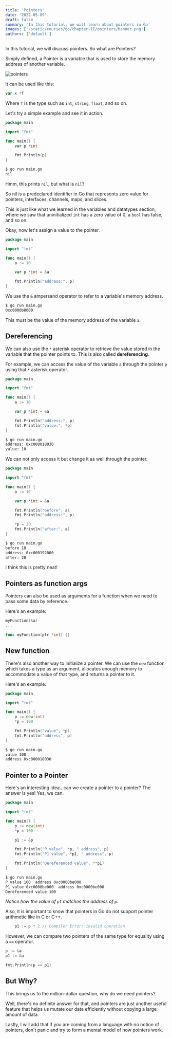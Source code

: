 ```yaml
---
title: 'Pointers'
date: '2022-05-09'
draft: false
summary: 'In this tutorial, we will learn about pointers in Go'
images: ['/static/courses/go/chapter-II/pointers/banner.png']
authors: ['default']
---
```


In this tutorial, we will discuss pointers. So what are Pointers?

Simply defined, a Pointer is a variable that is used to store the memory address of another variable.

![pointers](/static/courses/go/chapter-II/pointers/pointers.png)

It can be used like this:

```go
var x *T
```

Where `T` is the type such as `int`, `string`, `float`, and so on.

Let's try a simple example and see it in action.

```go
package main

import "fmt"

func main() {
	var p *int

	fmt.Println(p)
}
```

```bash
$ go run main.go
nil
```

Hmm, this prints `nil`, but what is `nil`?

So nil is a predeclared identifier in Go that represents zero value for pointers, interfaces, channels, maps, and slices.

This is just like what we learned in the variables and datatypes section, where we saw that uninitialized `int` has a zero value of 0, a `bool` has false, and so on.

Okay, now let's assign a value to the pointer.

```go
package main

import "fmt"

func main() {
	a := 10

	var p *int = &a

	fmt.Println("address:", p)
}
```

We use the `&` ampersand operator to refer to a variable's memory address.

```bash
$ go run main.go
0xc0000b8000
```

This must be the value of the memory address of the variable `a`.

## Dereferencing

We can also use the `*` asterisk operator to retrieve the value stored in the variable that the pointer points to. This is also called **dereferencing**.

For example, we can access the value of the variable `a` through the pointer `p` using that `*` asterisk operator.

```go
package main

import "fmt"

func main() {
	a := 10

	var p *int = &a

	fmt.Println("address:", p)
	fmt.Println("value:", *p)
}
```

```bash
$ go run main.go
address: 0xc000018030
value: 10
```

We can not only access it but change it as well through the pointer.

```go
package main

import "fmt"

func main() {
	a := 10

	var p *int = &a

	fmt.Println("before", a)
	fmt.Println("address:", p)

	*p = 20
	fmt.Println("after:", a)
}
```

```bash
$ go run main.go
before 10
address: 0xc000192000
after: 20
```

I think this is pretty neat!

## Pointers as function args

Pointers can also be used as arguments for a function when we need to pass some data by reference.

Here's an example:

```go
myFunction(&a)
...

func myFunction(ptr *int) {}
```

## New function

There's also another way to initialize a pointer. We can use the `new` function which takes a type as an argument, allocates enough memory to accommodate a value of that type, and returns a pointer to it.

Here's an example:

```go
package main

import "fmt"

func main() {
	p := new(int)
	*p = 100

	fmt.Println("value", *p)
	fmt.Println("address", p)
}
```

```bash
$ go run main.go
value 100
address 0xc000018030
```

## Pointer to a Pointer

Here's an interesting idea...can we create a pointer to a pointer? The answer is yes! Yes, we can.

```go
package main

import "fmt"

func main() {
	p := new(int)
	*p = 100

	p1 := &p

	fmt.Println("P value", *p, " address", p)
	fmt.Println("P1 value", *p1, " address", p)

	fmt.Println("Dereferenced value", **p1)
}
```

```bash
$ go run main.go
P value 100  address 0xc0000be000
P1 value 0xc0000be000  address 0xc0000be000
Dereferenced value 100
```

_Notice how the value of `p1` matches the address of `p`._

Also, it is important to know that pointers in Go do not support pointer arithmetic like in C or C++.

```go
	p1 := p * 2 // Compiler Error: invalid operation
```

However, we can compare two pointers of the same type for equality using a `==` operator.

```go
p := &a
p1 := &a

fmt.Println(p == p1)
```

## But Why?

This brings us to the million-dollar question, why do we need pointers?

Well, there's no definite answer for that, and pointers are just another useful feature that helps us mutate our data efficiently without copying a large amount of data.

Lastly, I will add that if you are coming from a language with no notion of pointers, don't panic and try to form a mental model of how pointers work.
